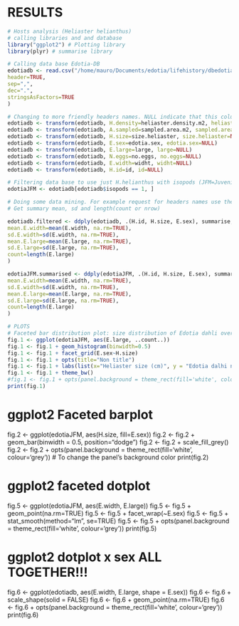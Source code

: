 RESULTS
========================================================
```r
# Hosts analysis (Heliaster helianthus)
# calling libraries and and database
library("ggplot2") # Plotting library
library(plyr) # summarise library
```


```r
# Calling data base Edotia-DB
edotiadb <- read.csv("/home/mauro/Documents/edotia/lifehistory/dbedotia/edotiadb.csv",
header=TRUE,
sep=",",
dec=".",
stringsAsFactors=TRUE
)
```

```r
# Changing to more friendly headers names. NULL indicate that this column have to be deleted
edotiadb <- transform(edotiadb, H.density=heliaster.density.m2, heliaster.density.m2=NULL)
edotiadb <- transform(edotiadb, A.sampled=sampled.area.m2, sampled.area.m2=NULL)
edotiadb <- transform(edotiadb, H.size=size.heliaster, size.heliaster=NULL)
edotiadb <- transform(edotiadb, E.sex=edotia.sex, edotia.sex=NULL)
edotiadb <- transform(edotiadb, E.large=large, large=NULL)
edotiadb <- transform(edotiadb, N.eggs=no.eggs, no.eggs=NULL)
edotiadb <- transform(edotiadb, E.width=widht, widht=NULL)
edotiadb <- transform(edotiadb, H.id=id, id=NULL)
```

```r
# Filtering data base to use just H.helianthus with isopods (JFM=Juveniles, Females, Males and Ovigerous females)
edotiaJFM <- edotiadb[edotiadb$isopods == 1, ]
```

```r
# Doing some data mining. For example request for headers names use the function names() or get the header and the first rows of your data base with the command head(), in that way you will have and idea how they look.
# Get summary mean, sd and length(count or nrow)

edotiadb.filtered <- ddply(edotiadb, .(H.id, H.size, E.sex), summarise,
mean.E.width=mean(E.width, na.rm=TRUE),
sd.E.width=sd(E.width, na.rm=TRUE),
mean.E.large=mean(E.large, na.rm=TRUE),
sd.E.large=sd(E.large, na.rm=TRUE),
count=length(E.large)
)
```

```r
edotiaJFM.summarised <- ddply(edotiaJFM, .(H.id, H.size, E.sex), summarise,
mean.E.width=mean(E.width, na.rm=TRUE),
sd.E.width=sd(E.width, na.rm=TRUE),
mean.E.large=mean(E.large, na.rm=TRUE),
sd.E.large=sd(E.large, na.rm=TRUE),
count=length(E.large)
)
```

```r
# PLOTS
# Faceted bar distribution plot: size distribution of Edotia dahli over Heliaster helianthus of different sizes
fig.1 <- ggplot(edotiaJFM, aes(E.large, ..count..))
fig.1 <- fig.1 + geom_histogram(binwidth=0.5)
fig.1 <- fig.1 + facet_grid(E.sex~H.size)
fig.1 <- fig.1 + opts(title="Non title")
fig.1 <- fig.1 + labs(list(x="Heliaster size (cm)", y = "Edotia dalhi number"))
fig.1 <- fig.1 + theme_bw()
#fig.1 <- fig.1 + opts(panel.background = theme_rect(fill='white', colour='grey')) # To change the panel's background color
print(fig.1)
```


# ggplot2 Faceted barplot
fig.2 <- ggplot(edotiaJFM, aes(H.size, fill=E.sex))
fig.2 <- fig.2 + geom_bar(binwidth = 0.5, position="dodge")
fig.2 <- fig.2 + scale_fill_grey()
fig.2 <- fig.2 + opts(panel.background = theme_rect(fill='white', colour='grey')) # To change the panel's background color
print(fig.2)

# ggplot2 faceted dotplot
fig.5 <- ggplot(edotiaJFM, aes(E.width, E.large))
fig.5 <- fig.5 + geom_point(na.rm=TRUE)
fig.5 <- fig.5 + facet_wrap(~E.sex)
fig.5 <- fig.5 + stat_smooth(method="lm", se=TRUE)
fig.5 <- fig.5 + opts(panel.background = theme_rect(fill='white', colour='grey'))
print(fig.5)

# ggplot2 dotplot x sex ALL TOGETHER!!!
fig.6 <- ggplot(edotiadb, aes(E.width, E.large, shape = E.sex))
fig.6 <- fig.6 + scale_shape(solid = FALSE)
fig.6 <- fig.6 + geom_point(na.rm=TRUE)
fig.6 <- fig.6 + opts(panel.background = theme_rect(fill='white', colour='grey'))
print(fig.6)